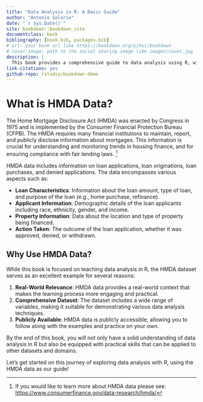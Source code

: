 ```yaml
---
title: "Data Analysis in R: A Basic Guide"
author: "Antonio Solorio"
date: "`r Sys.Date()`"
site: bookdown::bookdown_site
documentclass: book
bibliography: [book.bib, packages.bib]
# url: your book url like https://bookdown.org/yihui/bookdown
# cover-image: path to the social sharing image like images/cover.jpg
description: |
  This book provides a comprehensive guide to data analysis using R, with a focus on the Home Mortgage Disclosure Act (HMDA) data as a practical example. It covers the essential techniques and tools needed to perform effective data analysis, offering step-by-step instructions and detailed explanations. The HTML output format for this book is bookdown::gitbook, as set in the _output.yml file.
link-citations: yes
github-repo: rstudio/bookdown-demo
---
```


# What is HMDA Data?

The Home Mortgage Disclosure Act (HMDA) was enacted by Congress in 1975 and is implemented by the Consumer Financial Protection Bureau (CFPB). The HMDA requires many financial institutions to maintain, report, and publicly disclose information about mortgages. This information is crucial for understanding and monitoring trends in housing finance, and for ensuring compliance with fair lending laws. [^1]

HMDA data includes information on loan applications, loan originations, loan purchases, and denied applications. The data encompasses various aspects such as:

- **Loan Characteristics**: Information about the loan amount, type of loan, and purpose of the loan (e.g., home purchase, refinance).
- **Applicant Information**: Demographic details of the loan applicants including race, ethnicity, gender, and income.
- **Property Information**: Data about the location and type of property being financed.
- **Action Taken**: The outcome of the loan application, whether it was approved, denied, or withdrawn.

## Why Use HMDA Data?

While this book is focused on teaching data analysis in R, the HMDA dataset serves as an excellent example for several reasons:

1. **Real-World Relevance**: HMDA data provides a real-world context that makes the learning process more engaging and practical.
2. **Comprehensive Dataset**: The dataset includes a wide range of variables, making it suitable for demonstrating various data analysis techniques.
3. **Publicly Available**: HMDA data is publicly accessible, allowing you to follow along with the examples and practice on your own.

By the end of this book, you will not only have a solid understanding of data analysis in R but also be equipped with practical skills that can be applied to other datasets and domains.

Let's get started on this journey of exploring data analysis with R, using the HMDA data as our guide!

[^1]: If you would like to learn more about HMDA data please see: <https://www.consumerfinance.gov/data-research/hmda/>
